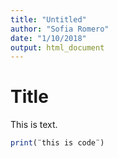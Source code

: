 ```yaml
---
title: "Untitled"
author: "Sofia Romero"
date: "1/10/2018"
output: html_document
---
```


# Title

This is text.

```r
print(¨this is code¨)
```



